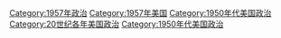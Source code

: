 [[Category:1957年政治|Category:1957年政治]]
[[Category:1957年美国|Category:1957年美国]]
[[Category:1950年代美国政治|Category:1950年代美国政治]]
[[Category:20世纪各年美国政治|Category:20世纪各年美国政治]]
[[Category:1950年代美国政治|Category:1950年代美国政治]]
